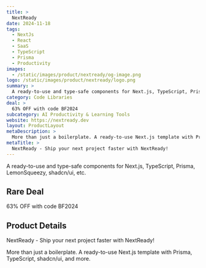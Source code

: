 ```yaml
---
title: >
  NextReady
date: 2024-11-18
tags:
  - NextJs
  - React
  - SaaS
  - TypeScript
  - Prisma
  - Productivity
images:
  - /static/images/product/nextready/og-image.png
logo: /static/images/product/nextready/logo.png
summary: >
  A ready-to-use and type-safe components for Next.js, TypeScript, Prisma, LemonSqueezy, shadcn/ui, etc.
category: Code Libraries
deal: >
  63% OFF with code BF2024
subcategory: AI Productivity & Learning Tools
website: https://nextready.dev
layout: ProductLayout
metaDescription: >
  More than just a boilerplate. A ready-to-use Next.js template with Prisma, TypeScript, shadcn/ui, and more.
metaTitle: >
  NextReady - Ship your next project faster with NextReady!
---
```

A ready-to-use and type-safe components for Next.js, TypeScript, Prisma, LemonSqueezy, shadcn/ui, etc.

## Rare Deal

63% OFF with code BF2024
## Product Details
NextReady - Ship your next project faster with NextReady!

More than just a boilerplate. A ready-to-use Next.js template with Prisma, TypeScript, shadcn/ui, and more.
